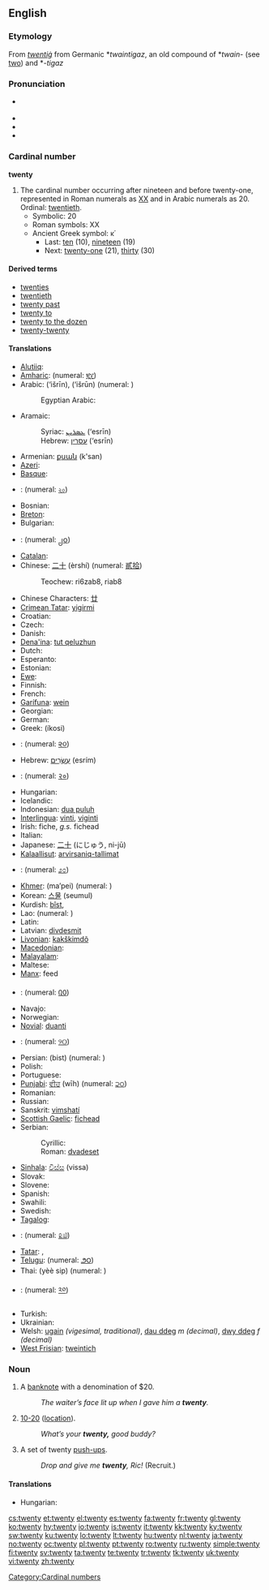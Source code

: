==English==

{{rank|appear|thoughts|former|662|twenty|lips|donations|George}}

===Etymology===
From {{etyl|ang|en}} ''[[twentiġ]]'' from Germanic *''twaintigaz'', an old compound of *''twain-'' (see [[two]]) and *''-tigaz''

===Pronunciation===
* {{a|UK|US}} {{IPA|/ˈtwɛn.tiː/|/ˈtwɛ.ɾ̃iː/}}
* {{audio|en-uk-twenty.ogg|Audio (UK)}}
* {{audio|en-us-twenty.ogg|Audio (US)}}
* {{rhymes|ɛnti}}

===Cardinal number===
'''twenty'''

# The cardinal number occurring after nineteen and before twenty-one, represented in Roman numerals as [[XX]] and in Arabic numerals as 20.  Ordinal: [[twentieth]].
#* Symbolic: 20
#* Roman symbols: XX
#* Ancient Greek symbol: κ΄
#** Last: [[ten]] (10), [[nineteen]] (19)
#** Next: [[twenty-one]] (21), [[thirty]] (30)

====Derived terms====
*[[twenties]]
*[[twentieth]]
*[[twenty past]]
*[[twenty to]]
*[[twenty to the dozen]]
*[[twenty-twenty]]

====Translations====
{{trans-top|cardinal number}}
* [[Alutiiq]]: {{tø|ems|suinaq}}
* [[Amharic]]: {{t|am|ሐያ|tr=häya|sc=Ethi|xs=Amharic}} (numeral: [[፪፲]])
* Arabic: {{Arab|[[عشرين]]}} (‘išrīn), {{Arab|[[عشرون]]}} (‘išrūn) (numeral: {{Arab|[[٢٠]]}})
*: Egyptian Arabic: {{tø|arz|عشرين|tr=ʕashiriin|sc=Arab|xs=Egyptian Arabic}}
* Aramaic:
*: Syriac: [[ܥܣܪܝܢ]] (‘esrīn) {{c}}
*: Hebrew: [[עסרין]] (‘esrīn) {{c}}
* Armenian: [[քսան]] (k'san)
* [[Azeri]]: {{t|az|iyirmi|xs=Azeri}}
* [[Basque]]: {{t-|eu|hogei|xs=Basque}}
* {{trreq|Bengali}}: (numeral: [[২০]])
* Bosnian: {{t-|bs|dvadeset}}
* [[Breton]]: {{t|br|ugent|xs=Breton}}
* Bulgarian: {{t|bg|двадесет|tr=dvadeset|sc=Cyrl}}
* {{trreq|Burmese}}: (numeral: [[၂၀]])
* [[Catalan]]: {{t+|ca|vint}}
* Chinese: [[二十]] (èrshí) (numeral: [[貳拾]])
*: Teochew: ri6zab8, riab8
* Chinese Characters: [[廿]]
* [[Crimean Tatar]]: [[yigirmi]]
* Croatian: {{t+|hr|dvadeset|alt=dvádeset}}
* Czech: {{t-|cs|dvacet}}
* Danish: {{t+|da|tyve}}
* [[Dena'ina]]: [[tut qeluzhun]]
* Dutch: {{t+|nl|twintig|f}}
* Esperanto: {{t-|eo|dudek|xs=Esperanto}}
* Estonian: {{t-|et|kakskümmend}}
* [[Ewe]]: {{tø|ee|blaeve|n|xs=Ewe}}
* Finnish: {{t+|fi|kaksikymmentä}}
* French: {{t+|fr|vingt|m}}
* [[Garífuna]]: [[wein]]
* Georgian: {{t-|ka|ოცი|tr=oc'i|sc=Geor|xs=Georgian}}
* German: {{t+|de|zwanzig|f}}
* Greek: {{t+|el|είκοσι|sc=Grek}} (íkosi)
* {{trreq|Gujarati}}: (numeral: [[૨૦]])
* Hebrew: [[עשרים|עֶשְׂרִים]] (esrím) {{m|f}}
* {{trreq|Hindi}}: (numeral: [[२०]])
* Hungarian: {{t+|hu|húsz}}
* Icelandic: {{t+|is|tuttugu}}
* Indonesian: [[dua puluh]]
* [[Interlingua]]: [[vinti]], [[viginti]]
* Irish: fiche, ''g.s.'' fichead
* Italian: {{t+|it|venti|m}}
* Japanese: [[二十]] (にじゅう, ni-jū)
* [[Kalaallisut]]: [[arvirsaniq-tallimat]]
{{trans-mid}}
* {{trreq|Kannada}}: (numeral: [[೨೦]])
* [[Khmer]]: {{Khmr|[[ម្ភៃ]]}} (ma’pei) (numeral: {{Khmr|[[២០]]}})
* Korean: [[스물]] (seumul)
* Kurdish: [[bîst]], {{ku-Arab|[[بیست]]}}
* Lao: {{t-|lo|ຊາວ|tr=saaw|sc=Laoo|xs=Lao}} (numeral: {{Laoo|[[໒໐]]}})
* Latin: {{t-|la|viginti}}
* Latvian: [[divdesmit]]
* [[Livonian]]: [[kakškimdõ]]
* [[Macedonian]]: {{t|mk|дваесет|tr=dváeset|sc=Cyrl|xs=Macedonian}}
* [[Malayalam]]: {{t|ml|ഇരുപത്|sc=Mlym}}
* Maltese: {{t|mt|għoxrin|xs=Maltese}}
* [[Manx]]: feed
* {{trreq|Mongolian}}: (numeral: [[᠒᠐]])
* Navajo: {{tø|nv|naadiin|xs=Navajo}}
* Norwegian: {{t+|no|tjue}}
* [[Novial]]: [[duanti]]
* {{trreq|Oriya}}: (numeral: [[୨୦]])
* Persian: {{fa-Arab|[[بيست]]}} (bist) (numeral: {{fa-Arab|[[۲۰]]}})
* Polish: {{t+|pl|dwadzieścia}}
* Portuguese: {{t+|pt|vinte}}
* [[Punjabi]]: [[ਵੀਹ]] (wīh) (numeral: [[੨੦]])
* Romanian: {{t+|ro|douăzeci}}
* Russian: {{t+|ru|двадцать|tr=dvádtsat’|sc=Cyrl}}
* Sanskrit: [[vimshatí]]
* [[Scottish Gaelic]]: [[fichead]]
* Serbian:
*: Cyrillic: {{t|sr|двадесет|sc=Cyrl}}
*: Roman: [[dvadeset]]
* [[Sinhala]]: [[විස්ස]] (vissa)
* Slovak: {{t|sk|dvajset}}
* Slovene: {{t|sl|dvajset}}
* Spanish: {{t+|es|veinte}}
* Swahili: {{t|sw|ishirini|xs=Swahili}}
* Swedish: {{t+|sv|tjugo}}
* [[Tagalog]]: {{t|tl|dalawampu|xs=Tagalog}}
* {{trreq|Tamil}}: (numeral: [[௨௰]])
* [[Tatar]]: {{t+|tt|егерме|sc=Cyrl|xs=Tatar}}, {{t-|tt|yegerme|xs=Tatar}}
* [[Telugu]]: {{t|te|ఇరవై|sc=Telu}} (numeral: [[౨౦]])
* Thai: {{Thai|[[ยี่สิบ]]}} (yèè sip) (numeral: {{Thai|[[๒๐]]}})
* {{trreq|Tibetan}}: (numeral: [[༢༠]])
* Turkish: {{t+|tr|yirmi}}
* Ukrainian: {{t|uk|двайцять|tr=dvajtsjat’|sc=Cyrl|xs=Ukrainian}}
* Welsh: [[ugain]] ''(vigesimal, traditional)'', [[dau ddeg]] ''m (decimal)'', [[dwy ddeg]] ''f (decimal)''
* [[West Frisian]]: [[tweintich]]
{{trans-bottom}}

===Noun===
{{en-noun|twenties}}

# {{colloquial}} A [[banknote]] with a denomination of $20.
#: ''The waiter’s face lit up when I gave him a '''twenty'''.''
# {{context|CB|_|slang}} [[10-20]] ([[location]]).
#: ''What’s your '''twenty,''' good buddy?''
# {{military}} A set of twenty [[push-up]]s.
#: ''Drop and give me '''twenty''', Ric!''  (Recruit.)

====Translations====
{{trans-top|a banknote with a denomination of $20}}
* Hungarian: {{t|hu|húszas}}
{{trans-mid}}
{{trans-bottom}}

{{trans-top|CB slang - location}}
{{trans-mid}}
{{trans-bottom}}

[[Category:Cardinal numbers]]

[[cs:twenty]]
[[et:twenty]]
[[el:twenty]]
[[es:twenty]]
[[fa:twenty]]
[[fr:twenty]]
[[gl:twenty]]
[[ko:twenty]]
[[hy:twenty]]
[[io:twenty]]
[[is:twenty]]
[[it:twenty]]
[[kk:twenty]]
[[ky:twenty]]
[[sw:twenty]]
[[ku:twenty]]
[[lo:twenty]]
[[lt:twenty]]
[[hu:twenty]]
[[nl:twenty]]
[[ja:twenty]]
[[no:twenty]]
[[oc:twenty]]
[[pl:twenty]]
[[pt:twenty]]
[[ro:twenty]]
[[ru:twenty]]
[[simple:twenty]]
[[fi:twenty]]
[[sv:twenty]]
[[ta:twenty]]
[[te:twenty]]
[[tr:twenty]]
[[tk:twenty]]
[[uk:twenty]]
[[vi:twenty]]
[[zh:twenty]]